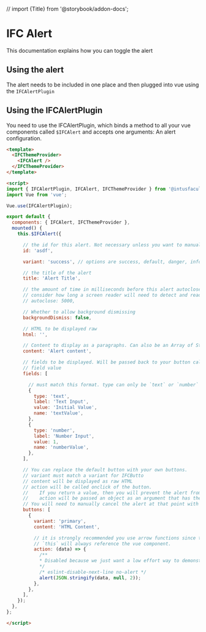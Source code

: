 // import {Title} from '@storybook/addon-docs';

<Meta title="Presentational Components/Alert/Usage" />

# IFC Alert

This documentation explains how you can toggle the alert


## Using the alert

The alert needs to be included in one place and then plugged into vue using the `IFCAlertPlugin`


## Using the IFCAlertPlugin

You need to use the IFCAlertPlugin, which binds a method to all your vue components called `$IFCAlert` and accepts
one arguments: An alert configuration.
```html
<template>
  <IFCThemeProvider>
    <IFCAlert />
  </IFCThemeProvider>
</template>

<script>
import { IFCAlertPlugin, IFCAlert, IFCThemeProvider } from '@intusfacultas/component-library/build/index.esm';
import Vue from 'vue';

Vue.use(IFCAlertPlugin);

export default {
  components: { IFCAlert, IFCThemeProvider },
  mounted() {
    this.$IFCAlert({

      // the id for this alert. Not necessary unless you want to manually cancel the alert.
      id: 'asdf',

      variant: 'success', // options are success, default, danger, info, warning

      // the title of the alert
      title: 'Alert Title',

      // the amount of time in milliseconds before this alert autocloses. (truncated to whole second)
      // consider how long a screen reader will need to detect and read your alert before setting this!
      // autoclose: 5000,

      // Whether to allow background dismissing
      backgroundDismiss: false,

      // HTML to be displayed raw
      html: '',

      // Content to display as a paragraphs. Can also be an Array of Strings.
      content: 'Alert content',

      // fields to be displayed. Will be passed back to your button callbacks in an object keyed by field name with
      // field value
      fields: [

        // must match this format. type can only be `text` or `number`
        {
          type: 'text',
          label: 'Text Input',
          value: 'Initial Value',
          name: 'textValue',
        },
        {
          type: 'number',
          label: 'Number Input',
          value: 1,
          name: 'numberValue',
        },
      ],

      // You can replace the default button with your own buttons.
      // variant must match a variant for IFCButto
      // content will be displayed as raw HTML
      // action will be called onclick of the button.
      //    If you return a value, then you will prevent the alert from closing on click.
      //    action will be passed an object as an argument that has the values for the fields you set above
      // You will need to manually cancel the alert at that point with $IFCAlertCancel(alert.id)
      buttons: [
        {
          variant: 'primary',
          content: 'HTML Content',

          // it is strongly recommended you use arrow functions since they determine execution context lexically, so
          // `this` will always reference the vue component.
          action: (data) => {
            /**
            * Disabled because we just want a low effort way to demonstrate callback.
            */
            /* eslint-disable-next-line no-alert */
            alert(JSON.stringify(data, null, 2));
          },
        },
      ],
    });
  },
};

</script>
```